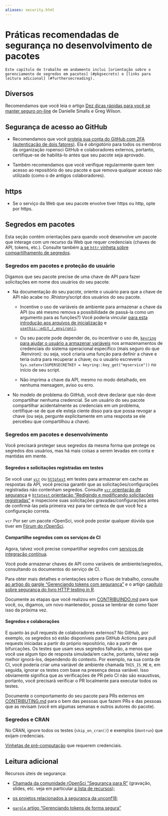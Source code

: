 ```yaml
---
aliases: security.html
---
```


# Práticas recomendadas de segurança no desenvolvimento de pacotes {#package-development-security-best-practices}

```block
Este capítulo de trabalho em andamento inclui [orientação sobre o gerenciamento de segredos em pacotes] (#pkgsecrets) e [links para leitura adicional] (#furthersecreading).
```

## Diversos {#miscellaneous}

Recomendamos que você leia o artigo [Dez dicas rápidas para você se manter seguro on-line](https://journals.plos.org/ploscompbiol/article?id=10.1371/journal.pcbi.1008563) de Danielle Smalls e Greg Wilson.

## Segurança de acesso ao GitHub {#git-hub-access-security}

- Recomendamos que você [proteja sua conta do GitHub com 2FA (autenticação de dois fatores)](https://help.github.com/articles/securing-your-account-with-two-factor-authentication-2fa/). Ela é *obrigatório* para todos os membros da organização ropensci GitHub e colaboradores externos, portanto, certifique-se de habilitá-lo antes que seu pacote seja aprovado.

- Também recomendamos que você verifique regularmente quem tem acesso ao repositório do seu pacote e que remova qualquer acesso não utilizado (como o de antigos colaboradores).

## https {#https}

- Se o serviço da Web que seu pacote envolve tiver https ou http, opte por https.

## Segredos em pacotes {#pkgsecrets}

Esta seção contém orientações para quando você desenvolve um pacote que interage com um recurso da Web que requer credenciais (chaves de API, tokens, etc.). Consulte também [a se `httr` vinheta sobre compartilhamento de segredos](https://httr.r-lib.org/articles/secrets.html).

### Segredos em pacotes e proteção do usuário {#secrets-in-packages-and-user-protection}

Digamos que seu pacote precise de uma chave de API para fazer solicitações em nome dos usuários do seu pacote.

- Na documentação do seu pacote, oriente o usuário para que a chave de API não acabe no .Rhistory/script dos usuários do seu pacote.
  
  - Incentive o uso de variáveis de ambiente para armazenar a chave da API (ou até mesmo remova a possibilidade de passá-la como um argumento para as funções?) Você poderia vincular [para esta introdução aos arquivos de inicialização](https://rstats.wtf/r-startup.html) e [`usethis::edit_r_environ()`](https://usethis.r-lib.org/reference/edit.html).
  
  - Ou seu pacote pode depender de, ou incentivar o uso de, [`keyring` para ajudar o usuário a armazenar variáveis](https://github.com/r-lib/keyring#readme) nos armazenamentos de credenciais do sistema operacional específico (mais seguro do que .Renviron): ou seja, você criaria uma função para definir a chave e teria outra para recuperar a chave; ou o usuário escreveria `Sys.setenv(SUPERSECRETKEY = keyring::key_get("myservice"))` no início de seu script.
  
  - Não imprima a chave da API, mesmo no modo detalhado, em nenhuma mensagem, aviso ou erro.

- No modelo de problema do GitHub, você deve declarar que não deve compartilhar nenhuma credencial. Se um usuário do seu pacote compartilhar acidentalmente as credenciais em um problema, certifique-se de que ele esteja ciente disso para que possa revogar a chave (ou seja, pergunte explicitamente em uma resposta se ele percebeu que compartilhou a chave).

### Segredos em pacotes e desenvolvimento {#secrets-in-packages-and-development}

Você precisará proteger seus segredos da mesma forma que protege os segredos dos usuários, mas há mais coisas a serem levadas em conta e mantidas em mente.

#### Segredos e solicitações registradas em testes {#secrets-and-recorded-requests-in-tests}

Se você usar [`vcr`](https://docs.ropensci.org/vcr/) ou [`httptest`](https://enpiar.com/r/httptest/) em testes para armazenar em cache as respostas da API, você precisa garantir que as solicitações/configurações registradas não contenham segredos. Consulte [`vcr` orientação de segurança](https://books.ropensci.org/http-testing/security-chapter.html) e [`httptest` orientação "Redigindo e modificando solicitações registradas"](https://enpiar.com/r/httptest/articles/redacting.html) e inspecione suas solicitações gravadas/configurações antes de confirmá-las pela primeira vez para ter certeza de que você fez a configuração correta.

`vcr` Por ser um pacote rOpenSci, você pode postar qualquer dúvida que tiver em [Fórum do rOpenSci](https://discuss.ropensci.org/).

#### Compartilhe segredos com os serviços de CI {#share-secrets-with-ci-services}

Agora, talvez você precise compartilhar segredos com [serviços de integração contínua](#ci).

Você pode armazenar chaves de API como variáveis de ambiente/segredos, consultando os documentos do serviço de CI.

Para obter mais detalhes e orientações sobre o fluxo de trabalho, consulte [ao artigo do gargle "Gerenciando tokens com segurança"](https://gargle.r-lib.org/articles/articles/managing-tokens-securely.html) e o artigo [capítulo sobre segurança do livro HTTP testing in R](https://books.ropensci.org/http-testing/security-chapter.html).

Documente as etapas que você realizou em [CONTRIBUINDO.md](#friendlyfiles) para que você, ou, digamos, um novo mantenedor, possa se lembrar de como fazer isso da próxima vez.

#### Segredos e colaborações {#secrets-and-collaborations}

E quanto às pull requests de colaboradores externos?
No GitHub, por exemplo, os segredos só estão disponíveis para GitHub Actions para pull requests iniciadas a partir do próprio repositório, não a partir de bifurcações.
Os testes que usam seus segredos falharão, a menos que você use algum tipo de resposta simulada/em cache, portanto, talvez seja melhor ignorá-los, dependendo do contexto.
Por exemplo, na sua conta de CI, você poderia criar uma variável de ambiente chamada `THIS_IS_ME` e, em seguida, ignorar os testes com base na presença dessa variável.
Isso obviamente significa que as verificações de PR pelo CI não são exaustivas, portanto, você precisará verificar o PR localmente para executar todos os testes.

Documente o comportamento do seu pacote para PRs externos em [CONTRIBUTING.md](#friendlyfiles) para o bem das pessoas que fazem PRs e das pessoas que as revisam (você em algumas semanas e outros autores do pacote).

### Segredos e CRAN {#secrets-and-cran}

No CRAN, ignore todos os testes (`skip_on_cran()`) e exemplos (`dontrun`) que exijam credenciais.

[Vinhetas de pré-computação](https://ropensci.org/technotes/2019/12/08/precompute-vignettes/) que requerem credenciais.

## Leitura adicional {#furthersecreading}

Recursos úteis de segurança:

- [Chamada da comunidade rOpenSci "Segurança para R"](https://ropensci.org/commcalls/2019-05-07/) (gravação, slides, etc. veja em particular [a lista de recursos](https://ropensci.org/blog/2019/04/09/commcall-may2019/#resources));

- [os projetos relacionados à segurança da unconf18](https://ropensci.org/blog/2018/06/06/unconf18_recap_2/);

- [`gargle` artigo "Gerenciando tokens de forma segura"](gargle.r-lib.org/articles/articles/managing-tokens-securely.html)


